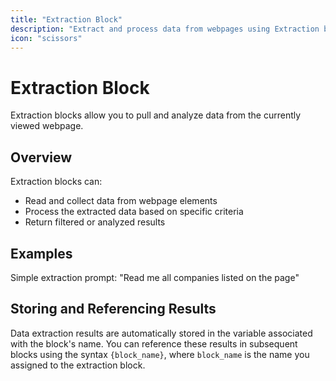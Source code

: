 ```yaml
---
title: "Extraction Block"
description: "Extract and process data from webpages using Extraction blocks"
icon: "scissors"
---
```


# Extraction Block

Extraction blocks allow you to pull and analyze data from the currently viewed webpage.

## Overview

Extraction blocks can:

- Read and collect data from webpage elements
- Process the extracted data based on specific criteria
- Return filtered or analyzed results

## Examples

Simple extraction prompt:
"Read me all companies listed on the page"

## Storing and Referencing Results

Data extraction results are automatically stored in the variable associated with the block's name. You can reference these results in subsequent blocks using the syntax `{block_name}`, where `block_name` is the name you assigned to the extraction block.
